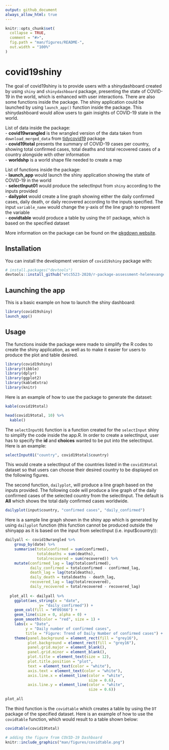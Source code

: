 ```yaml
---
output: github_document
always_allow_html: true
---
```


<!-- README.md is generated from README.Rmd. Please edit that file -->

```r
knitr::opts_chunk$set(
  collapse = TRUE,
  comment = "#>",
  fig.path = "man/figures/README-",
  out.width = "100%"
)
```


# covid19shiny

<!-- badges: start -->
<!-- badges: end -->

The goal of covid19shiny is to provide users with a shinydashboard created by using `shiny` and `shinydashboard` package, presenting the state of COVID-19 in the world, which is enhanced with user interactions. There are also some functions inside the package. The shiny application could be launched by using `launch_app()` function inside the package. This shinydashboard would allow users to gain insights of COVID-19 state in the world.

List of data inside the package:  
- **covid19wrangled** is the wrangled version of the data taken from `download_merged_data` from [tidycovid19](https://github.com/joachim-gassen/tidycovid19) package   
- **covid19total** presents the summary of COVID-19 cases per country, showing total confirmed cases, total deaths and total recovered cases of a country alongside with other information   
- **worldshp** is a world shape file needed to create a map    

List of functions inside the package:  
- **launch_app** would launch the shiny application showing the state of COVID-19 in the world  
- **selectInput01** would produce the selectInput from `shiny` according to the inputs provided  
- **dailyplot** would create a line graph showing either the daily confirmed cases, daily death, or daily recovered according to the inputs specified. The input `variable_name` would change the y-axis of the line graph to represent the variable  
- **covidtable** would produce a table by using the `DT` package, which is based on the specified dataset

More information on the package can be found on the [pkgdown website](...).

## Installation

You can install the development version of `covid19shiny` package with:

``` r
# install.packages("devtools")
devtools::install_github("etc5523-2020/r-package-assessment-helenevangelinaa")
```

## Launching the app

This is a basic example on how to launch the shiny dashboard:

``` r
library(covid19shiny)
launch_app()
```

## Usage
The functions inside the package were made to simplify the R codes to create the shiny application, as well as to make it easier for users to produce the plot and table desired.

```r
library(covid19shiny)
library(tibble)
library(dplyr)
library(ggplot2)
library(kableExtra)
library(knitr)
```

Here is an example of how to use the package to generate the dataset:
```r
kable(covid19total)
```

```r
head(covid19total, 10) %>%
  kable()
```

The `selectInput01` function is a function created for the `selectInput` shiny to simplify the code inside the app.R. In order to create a selectInput, user has to specify the **id** and **choices** wanted to be put into the selectInput. Here is an example:
```r
selectInput01("country", covid19total$country)
```
This would create a selectInput of the countries listed in the `covid19total` dataset so that users can choose their desired country to be displayed on the following figures.

The second function, `dailyplot`, will produce a line graph based on the inputs provided. The following code will produce a line graph of the daily confirmed cases of the selected country from the selectInput. The default is **All** which shows the total daily confirmed cases worldwide.
```r
dailyplot(input$country, "confirmed cases", "daily_confirmed")
```

Here is a sample line graph shown in the shiny app which is generated by using `dailyplot` function (this function cannot be produced outside the shinyapp as it is based on the input from selectInput (i.e. input$country)):
```r
dailyall <- covid19wrangled %>%
    group_by(date) %>%
    summarise(totalconfirmed = sum(confirmed),
              totaldeaths = sum(deaths),
              totalrecovered = sum(recovered)) %>%
    mutate(confirmed_lag = lag(totalconfirmed),
           daily_confirmed = totalconfirmed - confirmed_lag,
           death_lag = lag(totaldeaths),
           daily_death = totaldeaths - death_lag,
           recovered_lag = lag(totalrecovered),
           daily_recovered = totalrecovered - recovered_lag)
  
  plot_all <- dailyall %>%
    ggplot(aes_string(x = "date",
               y= "daily_confirmed")) +
    geom_col(fill = "#F09366") +
    geom_line(size = 0, alpha = 0) +
    geom_smooth(color = "red", size = 1) +
    labs(x = "Date",
         y = "Daily number of confirmed cases",
         title = "Figure: Trend of Daily Number of confirmed cases") +
    theme(panel.background = element_rect(fill = "grey16"),
          plot.background = element_rect(fill = "grey16"),
          panel.grid.major = element_blank(),
          panel.grid.minor = element_blank(),
          plot.title = element_text(size = 12), 
          plot.title.position = "plot",
          text = element_text(color = "white"),
          axis.text = element_text(color = "white"),
          axis.line.x = element_line(color = "white",
                                     size = 0.6),
          axis.line.y = element_line(color = "white",
                                     size = 0.6))
  
plot_all
```


The third function is the `covidtable` which creates a table by using the `DT` package of the specified dataset. Here is an example of how to use the `covidtable` function, which would result to a table shown below:
```r
covidtable(covid19total)
```

```r
# adding the figure from COVID-19 Dashboard
knitr::include_graphics("man/figures/covidtable.png")
```

